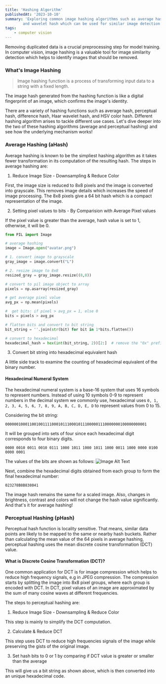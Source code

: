 ```yaml
---
title: 'Hashing Algorithm'
publishedAt: '2023-10-10'
summary: 'Exploring common image hashing algorithms such as average hash, perceptual hash 
        and wavelet hash which can be used for similar image detection.'
tags: 
    - computer vision 
---
```


Removing duplicated data is a crucial preprocessing step for model training. In computer vision, image hashing is a valuable tool for 
image similarity detection which helps to identify images that should be removed.

### What's Image Hashing
> Image hashing function is a process of transforming input data to a string with a fixed length.

The image hash generated from the hashing function is like a digital fingerprint of an image, which confirms the image's identity.

There are a variety of hashing functions such as average hash, perceptual hash, difference hash, 
Haar wavelet hash, and HSV color hash. Different hashing algorithm arises to tackle different use cases.
Let's dive deeper into the two of these hashing algorithms (average and perceptual hashing) and see how the 
underlying mechanism works! 

### Average Hashing (aHash)
Average hashing is known to be the simpliest hashing algorithm as it takes fewer transformation in its
computation of the resulting hash. The steps in average hashing are:

1. Reduce Image Size - Downsampling & Reduce Color

First, the image size is reduced to 8x8 pixels and the image is converted into grayscale. This removes image details which increases the 
speed of image processing. The 8x8 pixels give a 64 bit hash which is a compact representation of the image.

2. Setting pixel values to bits - By Comparision with Average Pixel values

If the pixel value is greater than the average, hash value is set to 1, otherwise, it will be 0.

```python
from PIL import Image

# average hashing
image = Image.open("avatar.png")

# 1. convert image to grayscale
gray_image = image.convert("L")

# 2. resize image to 8x8
resized_gray = gray_image.resize((8,8))

# convert to pil image object to array
pixels = np.asarray(resized_gray)

# get average pixel value
avg_px = np.mean(pixels)

#  get bits: if pixel > avg_px = 1, else 0
bits = pixels > avg_px

# flatten bits and convert to bit string
bit_string = ''.join(str(bit) for bit in 1*bits.flatten())

# convert to hexadecimal 
hexadecimal_hash = hex(int(bit_string, 2))[2:]  # remove the "0x" prefix

```

3. Convert bit string into hexadecimal equivalent hash

A little side track to examine the counting of hexadecimal equivalent of the 
binary number. 

#### Hexadecimal Numeral System

The hexadecimal numeral system is a base-16  system that uses 16 symbols to represent numbers.
Instead of using 10 symbols 0-9 to represent numbers in the decimal system we commonly
use, hexadecimal uses `0, 1, 2, 3, 4, 5, 6, 7, 8, 9, A, B, C, D, E, D` to represent 
values from 0 to 15.

Considering the bit string:

 ```
 0000001000110010011110001011100010111000001110000000100000000001
 ```

It will be grouped into sets of four since each hexadecimal digit corresponds to 
four binary digits.

```
0000 0010 0011 0010 0111 1000 1011 1000 1011 1000 0011 1000 0000 0100 0000 0001
```

The values of the bits are shown as follows:
![Image Alt Text](/bits.svg)

Next, combine the hexadecimal digits obtained from each group to form the final hexadecimal number:

`023278B8B838041`

The image hash remains the same for a scaled image. Also, changes in brightness, contrast and colors
will not change the hash value significantly. And that's it for average hashing! 

### Perceptual Hashing (pHash)

Perceptual hash function is locality sensitive. That means, similar data points are likely to be mapped 
to the same or nearby hash buckets. Rather than calculating the mean value of the 64 pixels in average
hashing, perceptual hashing uses the mean discrete cosine transformation (DCT) value. 

#### What is Discrete Cosine Transformation (DCT)?

One common application for DCT is for image compression which helps to reduce high frequency signals, e.g in JPEG compression. 
The compression starts by splitting the image into 8x8 pixel groups, where each group is encoded with DCT.
In DCT, pixel values of an image are approximated by the sum of many cosine waves at different frequencies.

The steps to perceptual hashing are: 

1. Reduce Image Size - Downsampling & Reduce Color

This step is mainly to simplify the DCT computation.

2. Calculate & Reduce DCT

This step uses DCT to reduce high frequencies signals of the image while preserving the gists of the original image.

3. Set hash bits to 0 or 1 by comparing if DCT value is greater or smaller than the average

This will give us a bit string as shown above, which is then converted into an unique hexadecimal code.
